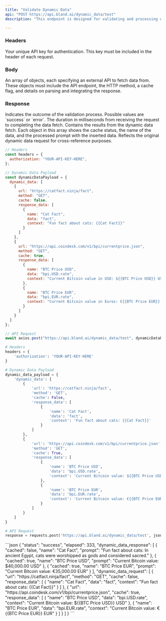 ```yaml
---
title: "Validate Dynamic Data"
api: "POST https://api.bland.ai/dynamic_data/test"
description: "This endpoint is designed for validating and processing dynamic data obtained from external APIs. The data is used in AI phone calls to ensure compliance with format requirements and functionality."

---
```


### Headers

<ParamField header="authorization" type="string" required>
  Your unique API key for authentication. This key must be included in the header of each request.
</ParamField>

### Body

<ParamField body="dynamic_data" type="array" required>
  An array of objects, each specifying an external API to fetch data from. These objects must include the API endpoint, the HTTP method, a cache flag, and details on parsing and integrating the response.
</ParamField>

### Response

<ResponseField name="status" type="string">
  Indicates the outcome of the validation process. Possible values are `success` or `error`.
</ResponseField>

<ResponseField name="elapsed" type="number">
  The duration in milliseconds from receiving the request to completing the data fetch.
</ResponseField>

<ResponseField name="dynamic_data_response" type="array">
  Contains the results from the dynamic data fetch. Each object in this array shows the cache status, the name of the data, and the processed prompt with the inserted data.
</ResponseField>

<ResponseField name="dynamic_data_request" type="array">
  Reflects the original dynamic data request for cross-reference purposes.
</ResponseField>

<RequestExample>

```javascript
// Headers
const headers = {
  authorization: "YOUR-API-KEY-HERE",
};

// Dynamic Data Payload
const dynamicDataPayload = {
  dynamic_data: [
    {
      url: "https://catfact.ninja/fact",
      method: "GET",
      cache: false,
      response_data: [
        {
          name: "Cat Fact",
          data: "fact",
          context: "Fun fact about cats: {{Cat Fact}}"
        }
      ]
    },
    {
      url: "https://api.coindesk.com/v1/bpi/currentprice.json",
      method: "GET",
      cache: true,
      response_data: [
        {
          name: "BTC Price USD",
          data: "bpi.USD.rate",
          context: "Current Bitcoin value in USD: ${{BTC Price USD}} USD"
        },
        {
          name: "BTC Price EUR",
          data: "bpi.EUR.rate",
          context: "Current Bitcoin value in Euros: €{{BTC Price EUR}} EUR"
        }
      ]
    }
  ]
};

// API Request
await axios.post("https://api.bland.ai/dynamic_data/test", dynamicDataPayload, { headers });
```

```python
# Headers
headers = {
    'authorization': 'YOUR-API-KEY-HERE'
}

# Dynamic Data Payload
dynamic_data_payload = {
    'dynamic_data': [
        {
            'url': 'https://catfact.ninja/fact',
            'method': 'GET',
            'cache': False,
            'response_data': [
                {
                    'name': 'Cat Fact',
                    'data': 'fact',
                    'context': 'Fun fact about cats: {{Cat Fact}}'
                }
            ]
        },
        {
            'url': 'https://api.coindesk.com/v1/bpi/currentprice.json',
            'method': 'GET',
            'cache': True,
            'response_data': [
                {
                    'name': 'BTC Price USD',
                    'data': 'bpi.USD.rate',
                    'context': 'Current Bitcoin value: ${{BTC Price USD}} USD'
                },
                {
                    'name': 'BTC Price EUR',
                    'data': 'bpi.EUR.rate',
                    'context': 'Current Bitcoin value: €{{BTC Price EUR}} EUR'
                }
            ]
        }
    ]
}

# API Request
response = requests.post('https://api.bland.ai/dynamic_data/test', json=dynamic_data_payload, headers=headers)
```

</RequestExample>
<ResponseExample>
```json
{
  "status": "success",
  "elapsed": 333,
  "dynamic_data_response": [
    {
      "cached": false,
      "name": "Cat Fact",
      "prompt": "Fun fact about cats: In ancient Egypt, cats were worshipped as gods and considered sacred."
    },
    {
      "cached": true,
      "name": "BTC Price USD",
      "prompt": "Current Bitcoin value: $40,000.00 USD"
    },
    {
      "cached": true,
      "name": "BTC Price EUR",
      "prompt": "Current Bitcoin value: €35,000.00 EUR"
    }
  ],
  "dynamic_data_request": [
    {
      "url": "https://catfact.ninja/fact",
      "method": "GET",
      "cache": false,
      "response_data": [
        {
          "name": "Cat Fact",
          "data": "fact",
          "context": "Fun fact about cats: {{Cat Fact}}"
        }
      ]
    },
    {
      "url": "https://api.coindesk.com/v1/bpi/currentprice.json",
      "cache": true,
      "response_data": [
        {
          "name": "BTC Price USD",
          "data": "bpi.USD.rate",
          "context": "Current Bitcoin value: ${{BTC Price USD}} USD"
        },
        {
          "name": "BTC Price EUR",
          "data": "bpi.EUR.rate",
          "context": "Current Bitcoin value: €{{BTC Price EUR}} EUR"
        }
      ]
    }
  ]
}
```
</ResponseExample>